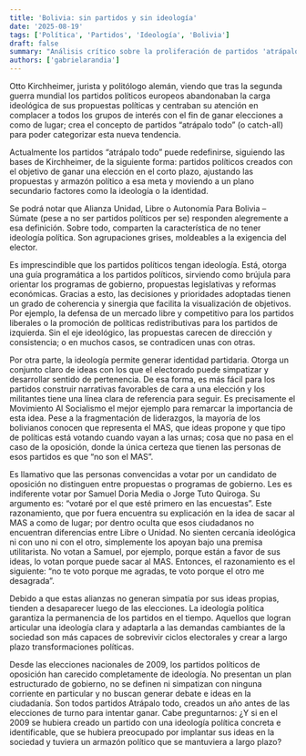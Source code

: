 ```yaml
---
title: 'Bolivia: sin partidos y sin ideología'
date: '2025-08-19'
tags: ['Política', 'Partidos', 'Ideología', 'Bolivia']
draft: false
summary: "Análisis crítico sobre la proliferación de partidos 'atrápalo todo' en Bolivia y la pérdida de ideología como brújula política."
authors: ['gabrielarandia']
---
```


Otto Kirchheimer, jurista y politólogo alemán, viendo que tras la segunda guerra mundial los partidos políticos europeos abandonaban la carga ideológica de sus propuestas políticas y centraban su atención en complacer a todos los grupos de interés con el fin de ganar elecciones a como de lugar; crea el concepto de partidos “atrápalo todo” (o catch-all) para poder categorizar esta nueva tendencia.

Actualmente los partidos “atrápalo todo” puede redefinirse, siguiendo las bases de Kirchheimer, de la siguiente forma: partidos políticos creados con el objetivo de ganar una elección en el corto plazo, ajustando las propuestas y armazón político a esa meta y moviendo a un plano secundario factores como la ideología o la identidad.

Se podrá notar que Alianza Unidad, Libre o Autonomía Para Bolivia – Súmate (pese a no ser partidos políticos per se) responden alegremente a esa definición. Sobre todo, comparten la característica de no tener ideología política. Son agrupaciones grises, moldeables a la exigencia del elector.

Es imprescindible que los partidos políticos tengan ideología. Está, otorga una guía programática a los partidos políticos, sirviendo como brújula para orientar los programas de gobierno, propuestas legislativas y reformas económicas. Gracias a esto, las decisiones y prioridades adoptadas tienen un grado de coherencia y sinergia que facilita la visualización de objetivos. Por ejemplo, la defensa de un mercado libre y competitivo para los partidos liberales o la promoción de políticas redistributivas para los partidos de izquierda. Sin el eje ideológico, las propuestas carecen de dirección y consistencia; o en muchos casos, se contradicen unas con otras.

Por otra parte, la ideología permite generar identidad partidaria. Otorga un conjunto claro de ideas con los que el electorado puede simpatizar y desarrollar sentido de pertenencia. De esa forma, es más fácil para los partidos construir narrativas favorables de cara a una elección y los militantes tiene una línea clara de referencia para seguir. Es precisamente el Movimiento Al Socialismo el mejor ejemplo para remarcar la importancia de esta idea. Pese a la fragmentación de liderazgos, la mayoría de los bolivianos conocen que representa el MAS, que ideas propone y que tipo de políticas está votando cuando vayan a las urnas; cosa que no pasa en el caso de la oposición, donde la única certeza que tienen las personas de esos partidos es que “no son el MAS”.

Es llamativo que las personas convencidas a votar por un candidato de oposición no distinguen entre propuestas o programas de gobierno. Les es indiferente votar por Samuel Doria Media o Jorge Tuto Quiroga. Su argumento es: “votaré por el que esté primero en las encuestas”. Este razonamiento, que por fuera encuentra su explicación en la idea de sacar al MAS a como de lugar; por dentro oculta que esos ciudadanos no encuentran diferencias entre Libre o Unidad. No sienten cercanía ideológica ni con uno ni con el otro, simplemente los apoyan bajo una premisa utilitarista. No votan a Samuel, por ejemplo, porque están a favor de sus ideas, lo votan porque puede sacar al MAS. Entonces, el razonamiento es el siguiente: “no te voto porque me agradas, te voto porque el otro me desagrada”.

Debido a que estas alianzas no generan simpatía por sus ideas propias, tienden a desaparecer luego de las elecciones. La ideología política garantiza la permanencia de los partidos en el tiempo. Aquellos que logran articular una ideología clara y adaptarla a las demandas cambiantes de la sociedad son más capaces de sobrevivir ciclos electorales y crear a largo plazo transformaciones políticas.

Desde las elecciones nacionales de 2009, los partidos políticos de oposición han carecido completamente de ideología. No presentan un plan estructurado de gobierno, no se definen ni simpatizan con ninguna corriente en particular y no buscan generar debate e ideas en la ciudadanía. Son todos partidos Atrápalo todo, creados un año antes de las elecciones de turno para intentar ganar. Cabe preguntarnos: ¿Y si en el 2009 se hubiera creado un partido con una ideología política concreta e identificable, que se hubiera preocupado por implantar sus ideas en la sociedad y tuviera un armazón político que se mantuviera a largo plazo?
